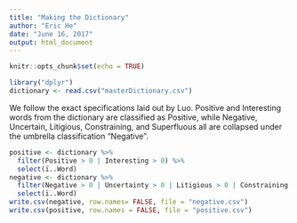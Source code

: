```yaml
---
title: "Making the Dictionary"
author: "Eric He"
date: "June 16, 2017"
output: html_document
---
```


```r
knitr::opts_chunk$set(echo = TRUE)
```

```r
library("dplyr")
dictionary <- read.csv("masterDictionary.csv")
```

We follow the exact specifications laid out by Luo. Positive and Interesting words from the dictionary are classified as Positive, while Negative, Uncertain, Litigious, Constraining, and Superfluous all are collapsed under the umbrella classification "Negative".

```r
positive <- dictionary %>%
  filter(Positive > 0 | Interesting > 0) %>%
  select(ï..Word)
negative <- dictionary %>%
  filter(Negative > 0 | Uncertainty > 0 | Litigious > 0 | Constraining > 0 | Superfluous > 0) %>%
  select(ï..Word)
write.csv(negative, row.names= FALSE, file = "negative.csv")
write.csv(positive, row.names = FALSE, file = "positive.csv")
```